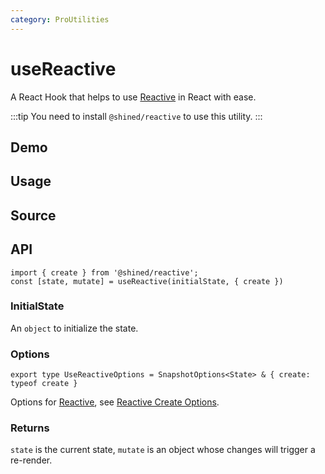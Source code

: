 ```yaml
---
category: ProUtilities
---
```


# useReactive


<HooksType category={frontmatter.category} />

A React Hook that helps to use [Reactive](https://sheinsight.github.io/reactive) in React with ease.

:::tip
You need to install `@shined/reactive` to use this utility.
:::

## Demo


<App />

## Usage



## Source


<Source />

## API

```tsx
import { create } from '@shined/reactive';
const [state, mutate] = useReactive(initialState, { create })
```

### InitialState

An `object` to initialize the state.

### Options

```tsx
export type UseReactiveOptions = SnapshotOptions<State> & { create: typeof create }
```

Options for [Reactive](https://sheinsight.github.io/reactive), see [Reactive Create Options](https://sheinsight.github.io/reactive/reference/root-api.html#create).

### Returns

`state` is the current state, `mutate` is an object whose changes will trigger a re-render.
